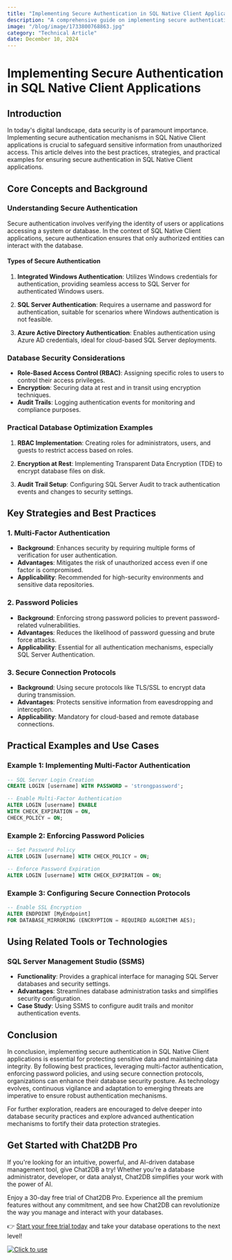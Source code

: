 ```yaml
---
title: "Implementing Secure Authentication in SQL Native Client Applications"
description: "A comprehensive guide on implementing secure authentication in SQL Native Client applications, covering best practices, strategies, and practical examples."
image: "/blog/image/1733800768863.jpg"
category: "Technical Article"
date: December 10, 2024
---
```


# Implementing Secure Authentication in SQL Native Client Applications

## Introduction

In today's digital landscape, data security is of paramount importance. Implementing secure authentication mechanisms in SQL Native Client applications is crucial to safeguard sensitive information from unauthorized access. This article delves into the best practices, strategies, and practical examples for ensuring secure authentication in SQL Native Client applications.

## Core Concepts and Background

### Understanding Secure Authentication

Secure authentication involves verifying the identity of users or applications accessing a system or database. In the context of SQL Native Client applications, secure authentication ensures that only authorized entities can interact with the database.

#### Types of Secure Authentication

1. **Integrated Windows Authentication**: Utilizes Windows credentials for authentication, providing seamless access to SQL Server for authenticated Windows users.

2. **SQL Server Authentication**: Requires a username and password for authentication, suitable for scenarios where Windows authentication is not feasible.

3. **Azure Active Directory Authentication**: Enables authentication using Azure AD credentials, ideal for cloud-based SQL Server deployments.

### Database Security Considerations

- **Role-Based Access Control (RBAC)**: Assigning specific roles to users to control their access privileges.
- **Encryption**: Securing data at rest and in transit using encryption techniques.
- **Audit Trails**: Logging authentication events for monitoring and compliance purposes.

### Practical Database Optimization Examples

1. **RBAC Implementation**: Creating roles for administrators, users, and guests to restrict access based on roles.

2. **Encryption at Rest**: Implementing Transparent Data Encryption (TDE) to encrypt database files on disk.

3. **Audit Trail Setup**: Configuring SQL Server Audit to track authentication events and changes to security settings.

## Key Strategies and Best Practices

### 1. Multi-Factor Authentication

- **Background**: Enhances security by requiring multiple forms of verification for user authentication.
- **Advantages**: Mitigates the risk of unauthorized access even if one factor is compromised.
- **Applicability**: Recommended for high-security environments and sensitive data repositories.

### 2. Password Policies

- **Background**: Enforcing strong password policies to prevent password-related vulnerabilities.
- **Advantages**: Reduces the likelihood of password guessing and brute force attacks.
- **Applicability**: Essential for all authentication mechanisms, especially SQL Server Authentication.

### 3. Secure Connection Protocols

- **Background**: Using secure protocols like TLS/SSL to encrypt data during transmission.
- **Advantages**: Protects sensitive information from eavesdropping and interception.
- **Applicability**: Mandatory for cloud-based and remote database connections.

## Practical Examples and Use Cases

### Example 1: Implementing Multi-Factor Authentication

```sql
-- SQL Server Login Creation
CREATE LOGIN [username] WITH PASSWORD = 'strongpassword';

-- Enable Multi-Factor Authentication
ALTER LOGIN [username] ENABLE
WITH CHECK_EXPIRATION = ON,
CHECK_POLICY = ON;
```

### Example 2: Enforcing Password Policies

```sql
-- Set Password Policy
ALTER LOGIN [username] WITH CHECK_POLICY = ON;

-- Enforce Password Expiration
ALTER LOGIN [username] WITH CHECK_EXPIRATION = ON;
```

### Example 3: Configuring Secure Connection Protocols

```sql
-- Enable SSL Encryption
ALTER ENDPOINT [MyEndpoint]
FOR DATABASE_MIRRORING (ENCRYPTION = REQUIRED ALGORITHM AES);
```

## Using Related Tools or Technologies

### SQL Server Management Studio (SSMS)

- **Functionality**: Provides a graphical interface for managing SQL Server databases and security settings.
- **Advantages**: Streamlines database administration tasks and simplifies security configuration.
- **Case Study**: Using SSMS to configure audit trails and monitor authentication events.

## Conclusion

In conclusion, implementing secure authentication in SQL Native Client applications is essential for protecting sensitive data and maintaining data integrity. By following best practices, leveraging multi-factor authentication, enforcing password policies, and using secure connection protocols, organizations can enhance their database security posture. As technology evolves, continuous vigilance and adaptation to emerging threats are imperative to ensure robust authentication mechanisms.

For further exploration, readers are encouraged to delve deeper into database security practices and explore advanced authentication mechanisms to fortify their data protection strategies.

## Get Started with Chat2DB Pro

If you're looking for an intuitive, powerful, and AI-driven database management tool, give Chat2DB a try! Whether you're a database administrator, developer, or data analyst, Chat2DB simplifies your work with the power of AI.

Enjoy a 30-day free trial of Chat2DB Pro. Experience all the premium features without any commitment, and see how Chat2DB can revolutionize the way you manage and interact with your databases.

👉 [Start your free trial today](https://chat2db.ai/pricing) and take your database operations to the next level!


[![Click to use](/image/blog/bg/chat2db.jpg)](https://chat2db.ai/)
